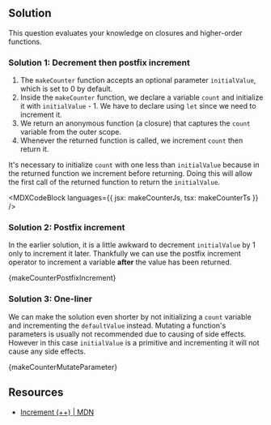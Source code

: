 

## Solution

This question evaluates your knowledge on closures and higher-order functions.

### Solution 1: Decrement then postfix increment

1. The `makeCounter` function accepts an optional parameter `initialValue`, which is set to 0 by default.
1. Inside the `makeCounter` function, we declare a variable `count` and initialize it with `initialValue` - 1. We have to declare using `let` since we need to increment it.
1. We return an anonymous function (a closure) that captures the `count` variable from the outer scope.
1. Whenever the returned function is called, we increment `count` then return it.

It's necessary to initialize `count` with one less than `initialValue` because in the returned function we increment before returning. Doing this will allow the first call of the returned function to return the `initialValue`.

<MDXCodeBlock languages={{ jsx: makeCounterJs, tsx: makeCounterTs }} />

### Solution 2: Postfix increment

In the earlier solution, it is a little awkward to decrement `initialValue` by 1 only to increment it later. Thankfully we can use the postfix increment operator to increment a variable **after** the value has been returned.

<MDXCodeBlock>{makeCounterPostfixIncrement}</MDXCodeBlock>

### Solution 3: One-liner

We can make the solution even shorter by not initializing a `count` variable and incrementing the `defaultValue` instead. Mutating a function's parameters is usually not recommended due to causing of side effects. However in this case `initialValue` is a primitive and incrementing it will not cause any side effects.

<MDXCodeBlock>{makeCounterMutateParameter}</MDXCodeBlock>

## Resources

- [Increment (++) | MDN](https://developer.mozilla.org/en-US/docs/Web/JavaScript/Reference/Operators/Increment)
